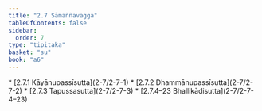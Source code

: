 ```yaml
---
title: "2.7 Sāmaññavagga"
tableOfContents: false
sidebar:
  order: 7
type: "tipitaka"
basket: "su"
book: "a6"
---
```



<DynamicBreadcrumb />



<TableOfContents book="a6" section="2.7">
* [2.7.1 Kāyānupassīsutta](2-7/2-7-1)
* [2.7.2 Dhammānupassīsutta](2-7/2-7-2)
* [2.7.3 Tapussasutta](2-7/2-7-3)
* [2.7.4–23 Bhallikādisutta](2-7/2-7-4–23)
</TableOfContents>